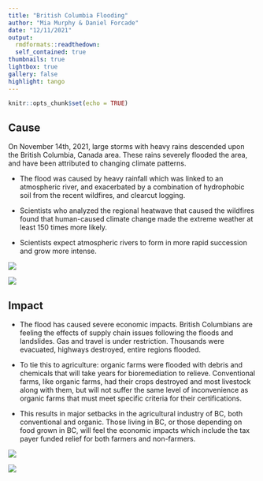 ```yaml
---
title: "British Columbia Flooding"
author: "Mia Murphy & Daniel Forcade"
date: "12/11/2021"
output:   
  rmdformats::readthedown:
  self_contained: true
thumbnails: true
lightbox: true
gallery: false
highlight: tango
---
```


```r
knitr::opts_chunk$set(echo = TRUE)
```

## Cause  

On November 14th, 2021, large storms with heavy rains descended upon the British Columbia, Canada area.  These rains severely flooded the area, and have been attributed to changing climate patterns.   


* The flood was caused by heavy rainfall which was linked to an atmospheric river, and exacerbated by a combination of hydrophobic soil from the recent wildfires, and clearcut logging.  

* Scientists who analyzed the regional heatwave that caused the wildfires found that human-caused climate change made the extreme weather at least 150 times more likely.    

* Scientists expect atmospheric rivers to form in more rapid succession and grow more intense.


![](BCflood1.png)   

![](BCflood2.png)


## Impact  


* The flood has caused severe economic impacts. British Columbians are feeling the effects of supply chain issues following the floods and landslides. Gas and travel is under restriction. Thousands were evacuated, highways destroyed, entire regions flooded.  

* To tie this to agriculture: organic farms were flooded with debris and chemicals that will take years for bioremediation to relieve. Conventional farms, like organic farms, had their crops destroyed and most livestock along with them, but will not suffer the same level of inconvenience as organic farms that must meet specific criteria for their certifications.  

* This results in major setbacks in the agricultural industry of BC, both conventional and organic. Those living in BC, or those depending on food grown in BC, will feel the economic impacts which include the tax payer funded relief for both farmers and non-farmers.  

 

![](BCflood3.png)  

![](bc_overview.jpg)   







